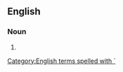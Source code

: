 {{also|Hawaiian|Hawai'ian}}
==English==

===Noun===
{{en-noun}}

# {{alternative spelling of|en|Hawaiian}}

[[Category:English terms spelled with `]]